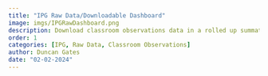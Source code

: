 ```yaml
---
title: "IPG Raw Data/Downloadable Dashboard"
image: imgs/IPGRawDashboard.png
description: Download classroom observations data in a rolled up summative form, or view entire responses on a per-teacher basis
order: 1
categories: [IPG, Raw Data, Classroom Observations]
author: Duncan Gates
date: "02-02-2024"
---
```

